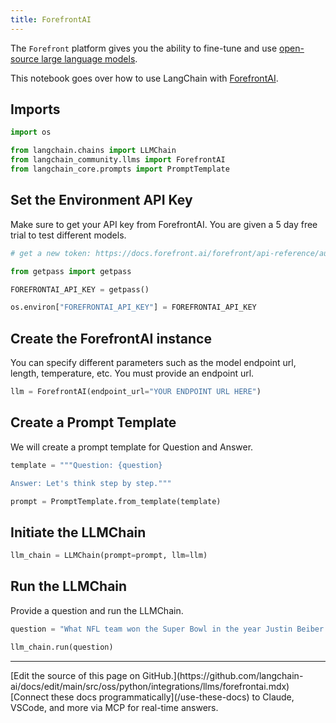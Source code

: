 ```yaml
---
title: ForefrontAI
---
```


The `Forefront` platform gives you the ability to fine-tune and use [open-source large language models](https://docs.forefront.ai/get-started/models).

This notebook goes over how to use LangChain with [ForefrontAI](https://www.forefront.ai/).

## Imports

```python
import os

from langchain.chains import LLMChain
from langchain_community.llms import ForefrontAI
from langchain_core.prompts import PromptTemplate
```

## Set the Environment API Key

Make sure to get your API key from ForefrontAI. You are given a 5 day free trial to test different models.

```python
# get a new token: https://docs.forefront.ai/forefront/api-reference/authentication

from getpass import getpass

FOREFRONTAI_API_KEY = getpass()
```

```python
os.environ["FOREFRONTAI_API_KEY"] = FOREFRONTAI_API_KEY
```

## Create the ForefrontAI instance

You can specify different parameters such as the model endpoint url, length, temperature, etc. You must provide an endpoint url.

```python
llm = ForefrontAI(endpoint_url="YOUR ENDPOINT URL HERE")
```

## Create a Prompt Template

We will create a prompt template for Question and Answer.

```python
template = """Question: {question}

Answer: Let's think step by step."""

prompt = PromptTemplate.from_template(template)
```

## Initiate the LLMChain

```python
llm_chain = LLMChain(prompt=prompt, llm=llm)
```

## Run the LLMChain

Provide a question and run the LLMChain.

```python
question = "What NFL team won the Super Bowl in the year Justin Beiber was born?"

llm_chain.run(question)
```

---

<Callout icon="pen-to-square" iconType="regular">
    [Edit the source of this page on GitHub.](https://github.com/langchain-ai/docs/edit/main/src/oss/python/integrations/llms/forefrontai.mdx)
</Callout>
<Tip icon="terminal" iconType="regular">
    [Connect these docs programmatically](/use-these-docs) to Claude, VSCode, and more via MCP for    real-time answers.
</Tip>
